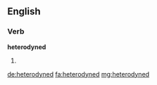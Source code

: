 ==English==

===Verb===
'''heterodyned'''

# {{en-past of|heterodyne}}

[[de:heterodyned]]
[[fa:heterodyned]]
[[mg:heterodyned]]